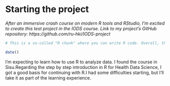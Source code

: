 
# Starting the project

*After an immersive crash course on modern R tools and RStudio, I'm excited to create this test project in the IODS course. Link to my project's GitHub repository: https://github.com/ru-hki/IODS-project *

```r
# This is a so-called "R chunk" where you can write R code. Overall, this is an R Markdown (.Rmd) file so you should use R Markdown syntax.

date()

```
I'm expecting to learn how to use R to analyze data. I found the course in Sisu.Regarding the step by step introduction in R for Health Data Science, I got a good basis for continuing with R.I had some difficulties starting, but I'll take it as part of the learning experience.

